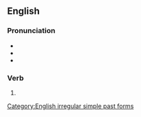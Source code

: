==English==

===Pronunciation===
* {{IPA|/fɔɹˈsʊk/|lang=en}}
* {{audio|en-us-forsook.ogg|Audio (US)|lang=en}}
* {{rhymes|ʊk|lang=en}}

===Verb===
{{head|en|verb form}}

# {{en-simple past of|forsake}}

[[Category:English irregular simple past forms]]